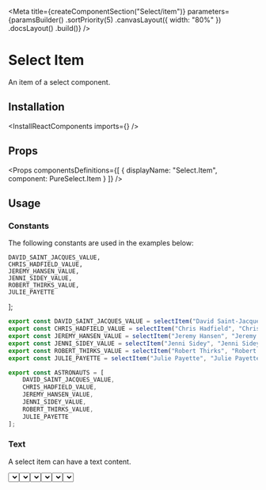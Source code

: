 
<Meta
    title={createComponentSection("Select/item")}
    parameters={paramsBuilder()
        .sortPriority(5)
        .canvasLayout({ width: "80%" })
        .docsLayout(<ReactComponentsLayout semanticPath="/modules/dropdown" />)
        .build()}
/>

# Select Item

An item of a select component.

## Installation

<InstallReactComponents imports={<Imports />} />

## Props

<Props
    componentsDefinitions={[
        { displayName: "Select.Item", component: PureSelect.Item }
    ]}
/>

## Usage

### Constants

The following constants are used in the examples below:


    DAVID_SAINT_JACQUES_VALUE,
    CHRIS_HADFIELD_VALUE,
    JEREMY_HANSEN_VALUE,
    JENNI_SIDEY_VALUE,
    ROBERT_THIRKS_VALUE,
    JULIE_PAYETTE
];

```javascript dark
export const DAVID_SAINT_JACQUES_VALUE = selectItem("David Saint-Jacques", "David Saint-Jacques");
export const CHRIS_HADFIELD_VALUE = selectItem("Chris Hadfield", "Chris Hadfield");
export const JEREMY_HANSEN_VALUE = selectItem("Jeremy Hansen", "Jeremy Hansen");
export const JENNI_SIDEY_VALUE = selectItem("Jenni Sidey", "Jenni Sidey");
export const ROBERT_THIRKS_VALUE = selectItem("Robert Thirks", "Robert Thirks");
export const JULIE_PAYETTE = selectItem("Julie Payette", "Julie Payette");

export const ASTRONAUTS = [
    DAVID_SAINT_JACQUES_VALUE,
    CHRIS_HADFIELD_VALUE,
    JEREMY_HANSEN_VALUE,
    JENNI_SIDEY_VALUE,
    ROBERT_THIRKS_VALUE,
    JULIE_PAYETTE
];
```

### Text

A select item can have a text content.

<Preview>
    <Story name="text">
        <Select
            placeholder="Astronaut"
            options={ASTRONAUTS}
        />
    </Story>
</Preview>

### Description

A select item can have a description.

<Preview>
    <Story name="description">
        <Select
            placeholder="Astronaut"
            options={[
                DAVID_SAINT_JACQUES_VALUE,
                selectItem("Chris Hadfield", "Chris Hadfield", { description: "Commander of the ISS" }),
                JEREMY_HANSEN_VALUE,
                JENNI_SIDEY_VALUE,
                ROBERT_THIRKS_VALUE,
                selectItem("Julie Payette", "Julie Payette", { description: "29th GGC" })
            ]}
        />
    </Story>
</Preview>

### Avatar

A select item can have an avatar.

<Preview>
    <Story name="avatar">
        <Select
            placeholder="Astronaut"
            options={[
                selectItem("David Saint-Jacques", "David Saint-Jacques", { avatar: { src: "https://randomuser.me/api/portraits/men/10.jpg", alt: "David Saint-Jacques" } }),
                selectItem("Chris Hadfield", "Chris Hadfield", { avatar: { src: "https://randomuser.me/api/portraits/men/11.jpg", alt: "Chris Hadfield" } }),
                selectItem("Jeremy Hansen", "Jeremy Hansen", { avatar: { src: "https://randomuser.me/api/portraits/men/12.jpg", alt: "Jeremy Hansen" } }),
                selectItem("Jenni Sidey", "Jenni Sidey", { avatar: { src: "https://randomuser.me/api/portraits/women/12.jpg", alt: "Jenni Sidey" } }),
                selectItem("Robert Thirks", "Robert Thirks", { avatar: { src: "https://randomuser.me/api/portraits/men/13.jpg", alt: "Robert Thirks" } }),
                selectItem("Julie Payette", "Julie Payette", { avatar: { src: "https://randomuser.me/api/portraits/women/14.jpg", alt: "Julie Payette" } })
            ]}
        />
    </Story>
</Preview>

### Icons

A select item can display icons.

<Preview>
    <Story name="icons">
        <div className="flex items-space-between">
            <Select
                placeholder="Astronaut"
                options={[
                    DAVID_SAINT_JACQUES_VALUE,
                    selectItem("Chris Hadfield", "Chris Hadfield", { icons: <WarningIcon /> }),
                    JEREMY_HANSEN_VALUE,
                    JENNI_SIDEY_VALUE,
                    ROBERT_THIRKS_VALUE,
                    selectItem("Julie Payette", "Julie Payette", { icons: [<InfoIcon />, <HelpIcon />] })
                ]}
            />
            <Select
                placeholder="Astronaut"
                options={[
                    DAVID_SAINT_JACQUES_VALUE,
                    selectItem("Chris Hadfield", "Chris Hadfield", { icons: <WarningIcon />, iconsPosition: "right" }),
                    JEREMY_HANSEN_VALUE,
                    JENNI_SIDEY_VALUE,
                    ROBERT_THIRKS_VALUE,
                    selectItem("Julie Payette", "Julie Payette", { icons: [<InfoIcon />, <HelpIcon />], iconsPosition: "right" })
                ]}
            />
        </div>
    </Story>
</Preview>

### Disabled

A select item can be disabled.

<Preview>
    <Story name="disabled">
        <Select
            placeholder="Astronaut"
            options={[
                DAVID_SAINT_JACQUES_VALUE,
                selectItem("Chris Hadfield", "Chris Hadfield", { disabled: true }),
                JEREMY_HANSEN_VALUE,
                JENNI_SIDEY_VALUE,
                ROBERT_THIRKS_VALUE,
                JULIE_PAYETTE,
                selectItem("Julie Payette", "Julie Payette", { disabled: true })
            ]}
        />
    </Story>
</Preview>

